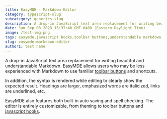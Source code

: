 ```yaml
---
title: EasyMDE - Markdown Editor
category: typescript-slug
subcategory: generics-slug
description: A drop-in JavaScript text area replacement for writing beautiful and understandable Markdown. EasyMDE allows users who may be less experienced with Markdown to use familiar toolbar buttons and shortcuts.-
date: Sun Sep 03 2023 15:37:40 GMT-0400 (Eastern Daylight Time)
image: /test-img.png
tags: easymde,javascript hooks,toolbar buttons,understandable markdown
slug: easymde-markdown-editor
author1: test name
---
```

A drop-in JavaScript text area replacement for writing beautiful and understandable Markdown. EasyMDE allows users who may be less experienced with Markdown to use familiar [toolbar buttons](https://www.npmjs.com/package/easymde) and shortcuts.

In addition, the syntax is rendered while editing to clearly show the expected result. Headings are larger, emphasized words are italicized, links are underlined, etc.

EasyMDE also features both built-in auto saving and spell checking. The editor is entirely customizable, from theming to toolbar buttons and [javascript hooks](https://www.npmjs.com/package/easymde).
